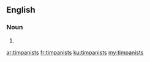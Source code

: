 ==English==

===Noun===
{{head|en}}

# {{plural of|timpanist}}

[[ar:timpanists]]
[[fr:timpanists]]
[[ku:timpanists]]
[[my:timpanists]]